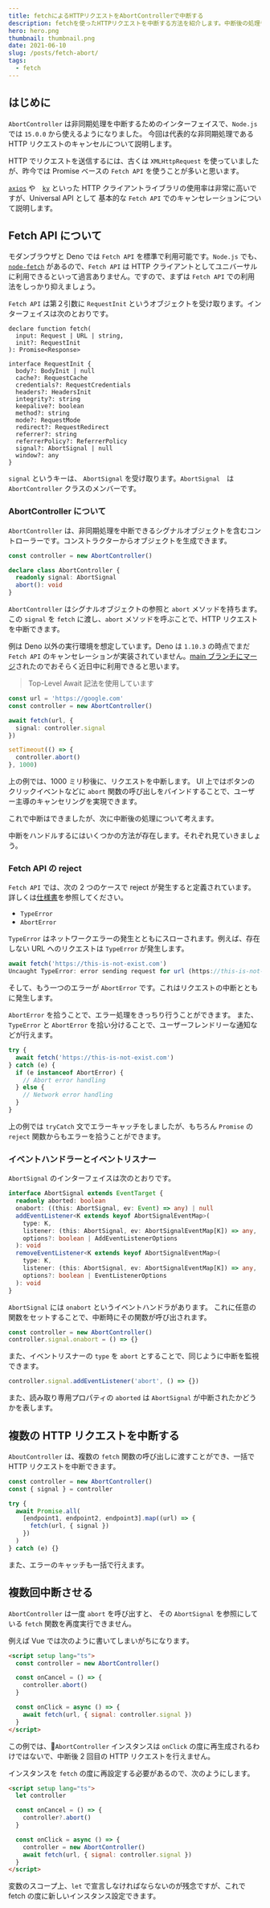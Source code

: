 ```yaml
---
title: fetchによるHTTPリクエストをAbortControllerで中断する
description: fetchを使ったHTTPリクエストを中断する方法を紹介します。中断後の処理や、複数のHTTPリクエストの一括中断の方法など、実践的なケースにも触れ、正しいエラーハンドリングについて説明します。
hero: hero.png
thumbnail: thumbnail.png
date: 2021-06-10
slug: /posts/fetch-abort/
tags:
  - fetch
---
```


## はじめに

`AbortController` は非同期処理を中断するためのインターフェイスで、`Node.js` では `15.0.0` から使えるようになりました。
今回は代表的な非同期処理である HTTP リクエストのキャンセルについて説明します。

HTTP でリクエストを送信するには、古くは `XMLHttpRequest` を使っていましたが、昨今では Promise ベースの `Fetch API` を使うことが多いと思います。

[`axios`](https://github.com/axios/axios) や　[`ky`](https://github.com/sindresorhus/ky) といった HTTP クライアントライブラリの使用率は非常に高いですが、Universal API として 基本的な `Fetch API` でのキャンセレーションについて説明します。

## Fetch API について

モダンブラウザと Deno では `Fetch API` を標準で利用可能です。`Node.js` でも、[`node-fetch`](https://github.com/node-fetch/node-fetch) があるので、`Fetch API` は HTTP クライアントとしてユニバーサルに利用できるといって過言ありません。ですので、まずは `Fetch API` での利用法をしっかり抑えましょう。

`Fetch API` は第２引数に `RequestInit` というオブジェクトを受け取ります。インターフェイスは次のとおりです。

```ts{18}
declare function fetch(
  input: Request | URL | string,
  init?: RequestInit
): Promise<Response>

interface RequestInit {
  body?: BodyInit | null
  cache?: RequestCache
  credentials?: RequestCredentials
  headers?: HeadersInit
  integrity?: string
  keepalive?: boolean
  method?: string
  mode?: RequestMode
  redirect?: RequestRedirect
  referrer?: string
  referrerPolicy?: ReferrerPolicy
  signal?: AbortSignal | null
  window?: any
}
```

`signal` というキーは、 `AbortSignal` を受け取ります。`AbortSignal`　は `AbortController` クラスのメンバーです。

### AbortController について

`AbortController` は、非同期処理を中断できるシグナルオブジェクトを含むコントローラーです。コンストラクターからオブジェクトを生成できます。

```ts
const controller = new AbortController()

declare class AbortController {
  readonly signal: AbortSignal
  abort(): void
}
```

`AbortController` はシグナルオブジェクトの参照と `abort` メソッドを持ちます。この `signal` を `fetch` に渡し、`abort` メソッドを呼ぶことで、HTTP リクエストを中断できます。

例は Deno 以外の実行環境を想定しています。Deno は `1.10.3` の時点でまだ `Fetch API` のキャンセレーションが実装されていません。[main ブランチにマージ](https://github.com/denoland/deno/pull/10863)されたのでおそらく近日中に利用できると思います。

> Top-Level Await 記法を使用しています

```ts
const url = 'https://google.com'
const controller = new AbortController()

await fetch(url, {
  signal: controller.signal
})

setTimeout(() => {
  controller.abort()
}, 1000)
```

上の例では、1000 ミリ秒後に、リクエストを中断します。 UI 上ではボタンのクリックイベントなどに `abort` 関数の呼び出しをバインドすることで、ユーザー主導のキャンセリングを実現できます。

これで中断はできましたが、次に中断後の処理について考えます。

中断をハンドルするにはいくつかの方法が存在します。それぞれ見ていきましょう。

### Fetch API の reject

`Fetch API` では、次の 2 つのケースで reject が発生すると定義されています。詳しくは[仕様書](https://fetch.spec.whatwg.org/)を参照してください。

- `TypeError`
- `AbortError`

`TypeError` はネットワークエラーの発生とともにスローされます。例えば、存在しない URL へのリクエストは `TypeError` が発生します。

```ts
await fetch('https://this-is-not-exist.com')
Uncaught TypeError: error sending request for url (https://this-is-not-exist.com/): error trying to connect: dns error: failed to lookup address information: nodename nor servname provided, or not known
```

そして、もう一つのエラーが `AbortError` です。これはリクエストの中断とともに発生します。

`AbortError` を拾うことで、エラー処理をきっちり行うことができます。
また、`TypeError` と `AbortError` を拾い分けることで、ユーザーフレンドリーな通知などが行えます。

```ts
try {
  await fetch('https://this-is-not-exist.com')
} catch (e) {
  if (e instanceof AbortError) {
    // Abort error handling
  } else {
    // Network error handling
  }
}
```

上の例では `tryCatch` 文でエラーキャッチをしましたが、もちろん `Promise` の `reject` 関数からもエラーを拾うことができます。

### イベントハンドラーとイベントリスナー

`AbortSignal` のインターフェイスは次のとおりです。

```ts
interface AbortSignal extends EventTarget {
  readonly aborted: boolean
  onabort: ((this: AbortSignal, ev: Event) => any) | null
  addEventListener<K extends keyof AbortSignalEventMap>(
    type: K,
    listener: (this: AbortSignal, ev: AbortSignalEventMap[K]) => any,
    options?: boolean | AddEventListenerOptions
  ): void
  removeEventListener<K extends keyof AbortSignalEventMap>(
    type: K,
    listener: (this: AbortSignal, ev: AbortSignalEventMap[K]) => any,
    options?: boolean | EventListenerOptions
  ): void
}
```

`AbortSignal` には `onabort` というイベントハンドラがあります。
これに任意の関数をセットすることで、中断時にその関数が呼び出されます。

```ts
const controller = new AbortController()
controller.signal.onabort = () => {}
```

また、イベントリスナーの `type` を `abort` とすることで、同じように中断を監視できます。

```ts
controller.signal.addEventListener('abort', () => {})
```

また、読み取り専用プロパティの `aborted` は `AbortSignal` が中断されたかどうかを表します。

## 複数の HTTP リクエストを中断する

`AboutController` は、複数の `fetch` 関数の呼び出しに渡すことができ、一括で HTTP リクエストを中断できます。

```ts
const controller = new AbortController()
const { signal } = controller

try {
  await Promise.all(
    [endpoint1, endpoint2, endpoint3].map((url) => {
      fetch(url, { signal })
    })
  )
} catch (e) {}
```

また、エラーのキャッチも一括で行えます。

## 複数回中断させる

`AbortController` は一度 `abort` を呼び出すと、
その `AbortSignal` を参照にしている `fetch` 関数を再度実行できません。

例えば Vue では次のように書いてしまいがちになります。

```html
<script setup lang="ts">
  const controller = new AbortController()

  const onCancel = () => {
    controller.abort()
  }

  const onClick = async () => {
    await fetch(url, { signal: controller.signal })
  }
</script>
```

この例では、`AbortController` インスタンスは `onClick` の度に再生成されるわけではないで、中断後 2 回目の HTTP リクエストを行えません。

インスタンスを `fetch` の度に再設定する必要があるので、次のようにします。

```html
<script setup lang="ts">
  let controller

  const onCancel = () => {
    controller?.abort()
  }

  const onClick = async () => {
    controller = new AbortController()
    await fetch(url, { signal: controller.signal })
  }
</script>
```

変数のスコープ上、`let` で宣言しなければならないのが残念ですが、これで fetch の度に新しいインスタンス設定できます。
